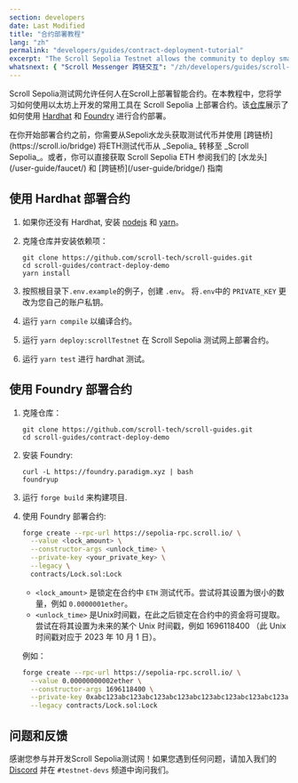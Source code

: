 ```yaml
---
section: developers
date: Last Modified
title: "合约部署教程"
lang: "zh"
permalink: "developers/guides/contract-deployment-tutorial"
excerpt: "The Scroll Sepolia Testnet allows the community to deploy smart contracts on Scroll. In this tutorial, we will teach you how to deploy a contract on Scroll Sepolia."
whatsnext: { "Scroll Messenger 跨链交互": "/zh/developers/guides/scroll-messenger-cross-chain-interaction/" }
---
```



Scroll Sepolia测试网允许任何人在Scroll上部署智能合约。在本教程中，您将学习如何使用以太坊上开发的常用工具在 Scroll Sepolia 上部署合约。该[仓库](https://github.com/scroll-tech/scroll-guides/tree/main/contract-deploy-demo)展示了如何使用 [Hardhat](https://hardhat.org/) 和 [Foundry](https://github.com/foundry-rs/foundry) 进行合约部署。

<Aside type="tip" title="获取测试网 ETH?">
  在你开始部署合约之前，你需要从Sepoli水龙头获取测试代币并使用
  [跨链桥](https://scroll.io/bridge) 将ETH测试代币从 _Sepolia_ 转移至 _Scroll Sepolia_。或者，你可以直接获取 Scroll Sepolia ETH
  参阅我们的 [水龙头](/user-guide/faucet/) 和 [跨链桥](/user-guide/bridge/) 指南
</Aside>

## 使用 Hardhat 部署合约

1. 如果你还没有 Hardhat, 安装 [nodejs](https://nodejs.org/en/download/) 和 [yarn](https://classic.yarnpkg.com/lang/en/docs/install)。
2. 克隆仓库并安装依赖项：

   ```shell
   git clone https://github.com/scroll-tech/scroll-guides.git
   cd scroll-guides/contract-deploy-demo
   yarn install
   ```

3. 按照根目录下`.env.example`的例子，创建 `.env`。 将`.env`中的 `PRIVATE_KEY` 更改为您自己的账户私钥。

4. 运行 `yarn compile` 以编译合约。

5. 运行 `yarn deploy:scrollTestnet` 在 Scroll Sepolia 测试网上部署合约。

6. 运行 `yarn test` 进行 hardhat 测试。

## 使用 Foundry 部署合约

1. 克隆仓库：

   ```shell
   git clone https://github.com/scroll-tech/scroll-guides.git
   cd scroll-guides/contract-deploy-demo
   ```

2. 安装 Foundry:

   ```shell
   curl -L https://foundry.paradigm.xyz | bash
   foundryup
   ```

3. 运行 `forge build` 来构建项目.

4. 使用 Foundry 部署合约:

   ```bash
   forge create --rpc-url https://sepolia-rpc.scroll.io/ \
     --value <lock_amount> \
     --constructor-args <unlock_time> \
     --private-key <your_private_key> \
     --legacy \
     contracts/Lock.sol:Lock
   ```

   - `<lock_amount>` 是锁定在合约中 `ETH` 测试代币。尝试将其设置为很小的数量，例如 `0.0000001ether`。&#x20;
   - `<unlock_time>` 是Unix时间戳，在此之后锁定在合约中的资金将可提取。尝试在将其设置为未来的某个 Unix 时间戳，例如 1696118400 （此 Unix 时间戳对应于 2023 年 10 月 1 日）。

   例如：

   ```bash
   forge create --rpc-url https://sepolia-rpc.scroll.io/ \
     --value 0.00000000002ether \
     --constructor-args 1696118400 \
     --private-key 0xabc123abc123abc123abc123abc123abc123abc123abc123abc123abc123abc1 \
     --legacy contracts/Lock.sol:Lock
   ```

## 问题和反馈

感谢您参与并开发Scroll Sepolia测试网！如果您遇到任何问题，请加入我们的 [Discord](https://discord.gg/scroll) 并在 `#testnet-devs` 频道中询问我们。
